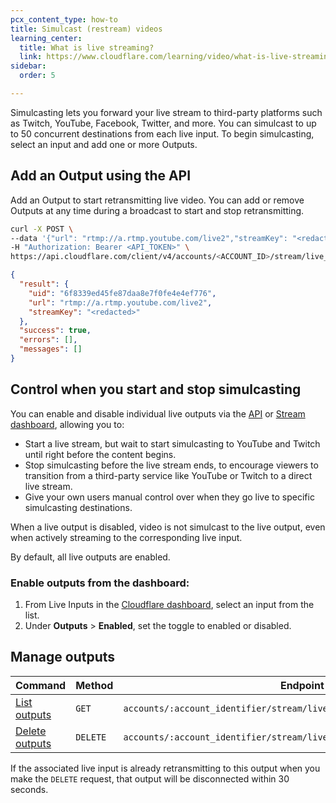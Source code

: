 ```yaml
---
pcx_content_type: how-to
title: Simulcast (restream) videos
learning_center:
  title: What is live streaming?
  link: https://www.cloudflare.com/learning/video/what-is-live-streaming/
sidebar:
  order: 5

---
```



Simulcasting lets you forward your live stream to third-party platforms such as Twitch, YouTube, Facebook, Twitter, and more. You can simulcast to up to 50 concurrent destinations from each live input. To begin simulcasting, select an input and add one or more Outputs.

<Render file="chromecast_limitations" />

## Add an Output using the API

Add an Output to start retransmitting live video. You can add or remove Outputs at any time during a broadcast to start and stop retransmitting.

```bash title="Request"
curl -X POST \
--data '{"url": "rtmp://a.rtmp.youtube.com/live2","streamKey": "<redacted>"}' \
-H "Authorization: Bearer <API_TOKEN>" \
https://api.cloudflare.com/client/v4/accounts/<ACCOUNT_ID>/stream/live_inputs/<INPUT_UID>/outputs
```

```json title="Response"
{
  "result": {
    "uid": "6f8339ed45fe87daa8e7f0fe4e4ef776",
    "url": "rtmp://a.rtmp.youtube.com/live2",
    "streamKey": "<redacted>"
  },
  "success": true,
  "errors": [],
  "messages": []
}
```

## Control when you start and stop simulcasting

You can enable and disable individual live outputs via the [API](/api/operations/stream-live-inputs-update-an-output) or [Stream dashboard](https://dash.cloudflare.com/?to=/:account/stream/inputs), allowing you to:

* Start a live stream, but wait to start simulcasting to YouTube and Twitch until right before the content begins.
* Stop simulcasting before the live stream ends, to encourage viewers to transition from a third-party service like YouTube or Twitch to a direct live stream.
* Give your own users manual control over when they go live to specific simulcasting destinations.

When a live output is disabled, video is not simulcast to the live output, even when actively streaming to the corresponding live input.

By default, all live outputs are enabled.

### Enable outputs from the dashboard:

1. From Live Inputs in the [Cloudflare dashboard](https://dash.cloudflare.com/?to=/:account/stream/inputs), select an input from the list.
2. Under **Outputs** > **Enabled**, set the toggle to enabled or disabled.

## Manage outputs

| Command                                                                  | Method   | Endpoint                                                                 |
| ------------------------------------------------------------------------ | -------- | ------------------------------------------------------------------------ |
| [List outputs](/api/operations/stream-live-inputs-list-live-inputs)      | `GET`    | `accounts/:account_identifier/stream/live_inputs`                        |
| [Delete outputs](/api/operations/stream-live-inputs-delete-a-live-input) | `DELETE` | `accounts/:account_identifier/stream/live_inputs/:live_input_identifier` |

If the associated live input is already retransmitting to this output when you make the `DELETE` request, that output will be disconnected within 30 seconds.
